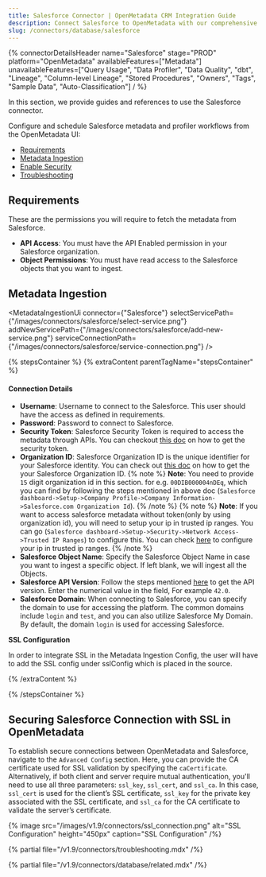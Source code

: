 ```yaml
---
title: Salesforce Connector | OpenMetadata CRM Integration Guide
description: Connect Salesforce to OpenMetadata with our comprehensive database connector guide. Setup instructions, configuration tips, and metadata extraction made easy.
slug: /connectors/database/salesforce
---
```








{% connectorDetailsHeader
name="Salesforce"
stage="PROD"
platform="OpenMetadata"
availableFeatures=["Metadata"]
unavailableFeatures=["Query Usage", "Data Profiler", "Data Quality", "dbt", "Lineage", "Column-level Lineage", "Stored Procedures", "Owners", "Tags", "Sample Data", "Auto-Classification"]
/ %}


In this section, we provide guides and references to use the Salesforce connector.

Configure and schedule Salesforce metadata and profiler workflows from the OpenMetadata UI:

- [Requirements](#requirements)
- [Metadata Ingestion](#metadata-ingestion)
- [Enable Security](#securing-salesforce-connection-with-ssl-in-openmetadata)
- [Troubleshooting](/connectors/database/salesforce/troubleshooting)

<IngestionModeTiles yamlPath="/snippets/connectors/database/salesforce/yaml" />

## Requirements

These are the permissions you will require to fetch the metadata from Salesforce.

- **API Access**: You must have the API Enabled permission in your Salesforce organization.
- **Object Permissions**: You must have read access to the Salesforce objects that you want to ingest.

## Metadata Ingestion

<MetadataIngestionUi connector={"Salesforce"} selectServicePath={"/images/connectors/salesforce/select-service.png"} addNewServicePath={"/images/connectors/salesforce/add-new-service.png"} serviceConnectionPath={"/images/connectors/salesforce/service-connection.png"} />

{% stepsContainer %}
{% extraContent parentTagName="stepsContainer" %}

#### Connection Details

- **Username**: Username to connect to the Salesforce. This user should have the access as defined in requirements.
- **Password**: Password to connect to Salesforce.
- **Security Token**: Salesforce Security Token is required to access the metadata through APIs. You can checkout [this doc](https://help.salesforce.com/s/articleView?id=sf.user_security_token.htm&type=5) on how to get the security token.
- **Organization ID**: Salesforce Organization ID is the unique identifier for your Salesforce identity. You can check out [this doc](https://help.salesforce.com/s/articleView?id=000385215&type=1) on how to get the your Salesforce Organization ID.
  {% note %}
  **Note**: You need to provide `15` digit organization id in this section. for e.g. `00DIB000004nDEq`, which you can find by following the steps mentioned in above doc (`Salesforce dashboard->Setup->Company Profile->Company Information->Salesforce.com Organization Id`).
  {% /note %}
  {% note %}
  **Note**: If you want to access salesforce metadata without token(only by using organization id), you will need to setup your ip in trusted ip ranges. You can go (`Salesforce dashboard->Setup->Security->Network Access->Trusted IP Ranges`) to configure this. You can check [here](https://help.salesforce.com/s/articleView?id=sf.security_networkaccess.htm&type=5) to configure your ip in trusted ip ranges.
  {% /note %}
- **Salesforce Object Name**: Specify the Salesforce Object Name in case you want to ingest a specific object.  If left blank, we will ingest all the Objects.
- **Salesforce API Version**: Follow the steps mentioned [here](https://help.salesforce.com/s/articleView?id=000386929&type=1) to get the API version. Enter the numerical value in the field, For example `42.0`.
- **Salesforce Domain**: When connecting to Salesforce, you can specify the domain to use for accessing the platform. The common domains include `login` and `test`, and you can also utilize Salesforce My Domain.
By default, the domain `login` is used for accessing Salesforce.

**SSL Configuration**

In order to integrate SSL in the Metadata Ingestion Config, the user will have to add the SSL config under sslConfig which is placed in the source.

<AdvancedConfiguration />

{% /extraContent %}

<TestConnection />

<ConfigureIngestion />

<IngestionScheduleAndDeploy />

{% /stepsContainer %}

## Securing Salesforce Connection with SSL in OpenMetadata

To establish secure connections between OpenMetadata and Salesforce, navigate to the `Advanced Config` section. Here, you can provide the CA certificate used for SSL validation by specifying the `caCertificate`.  Alternatively, if both client and server require mutual authentication, you'll need to use all three parameters: `ssl_key`, `ssl_cert`, and `ssl_ca`. In this case, `ssl_cert` is used for the client’s SSL certificate, `ssl_key` for the private key associated with the SSL certificate, and `ssl_ca` for the CA certificate to validate the server’s certificate.

{% image
  src="/images/v1.9/connectors/ssl_connection.png"
  alt="SSL Configuration"
  height="450px"
  caption="SSL Configuration" /%}

{% partial file="/v1.9/connectors/troubleshooting.mdx" /%}

{% partial file="/v1.9/connectors/database/related.mdx" /%}
